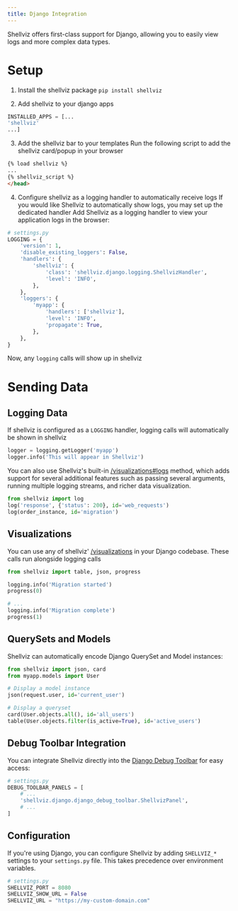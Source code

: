 ```yaml
---
title: Django Integration
---
```


Shellviz offers first-class support for Django, allowing you to easily view logs and more complex data types.

# Setup

1. Install the shellviz package
```pip install shellviz```

2. Add shellviz to your django apps

```python
INSTALLED_APPS = [...
'shellviz'
...]
```

3. Add the shellviz bar to your templates
Run the following script to add the shellviz card/popup in your browser

```html
{% load shellviz %}
...
{% shellviz_script %}
</head>
```

4. Configure shellviz as a logging handler to automatically receive logs
If you would like Shellviz to automatically show logs, you may set up the dedicated handler
Add Shellviz as a logging handler to view your application logs in the browser:
```python
# settings.py
LOGGING = {
    'version': 1,
    'disable_existing_loggers': False,
    'handlers': {
        'shellviz': {
            'class': 'shellviz.django.logging.ShellvizHandler',
            'level': 'INFO',
        },
    },
    'loggers': {
        'myapp': {
            'handlers': ['shellviz'],
            'level': 'INFO',
            'propagate': True,
        },
    },
}
```

Now, any `logging` calls will show up in shellviz


# Sending Data

## Logging Data
If shellviz is configured as a `LOGGING` handler, logging calls will automatically be shown in shellviz

```python
logger = logging.getLogger('myapp')
logger.info('This will appear in Shellviz')
```

You can also use Shellviz's built-in [/visualizations#logs](log) method, which adds support for several additional features such as passing several arguments, running multiple logging streams, and richer data visualization.

```python
from shellviz import log
log('response', {'status': 200}, id='web_requests')
log(order_instance, id='migration')
```

## Visualizations
You can use any of shellviz' [/visualizations](visualizations) in your Django codebase. These calls run alongside logging calls

```python
from shellviz import table, json, progress

logging.info('Migration started')
progress(0)

# ...
logging.info('Migration complete')
progress(1)
```

## QuerySets and Models
Shellviz can automatically encode Django QuerySet and Model instances:
```python
from shellviz import json, card
from myapp.models import User

# Display a model instance
json(request.user, id='current_user')

# Display a queryset
card(User.objects.all(), id='all_users')
table(User.objects.filter(is_active=True), id='active_users')
```

## Debug Toolbar Integration
You can integrate Shellviz directly into the [Django Debug Toolbar](https://django-debug-toolbar.readthedocs.io/en/latest/) for easy access:

```python
# settings.py
DEBUG_TOOLBAR_PANELS = [
    # ...
    'shellviz.django.django_debug_toolbar.ShellvizPanel', 
    # ...
]
```

## Configuration
If you're using Django, you can configure Shellviz by adding `SHELLVIZ_*` settings to your `settings.py` file. This takes precedence over environment variables.

```python
# settings.py
SHELLVIZ_PORT = 8080
SHELLVIZ_SHOW_URL = False
SHELLVIZ_URL = "https://my-custom-domain.com"
```
